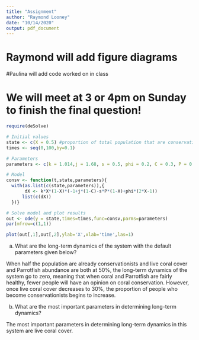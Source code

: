```yaml
---
title: "Assignment"
author: "Raymond Looney"
date: "10/14/2020"
output: pdf_document
---
```


# Raymond will add figure diagrams

#Paulina will add code worked on in class

# We will meet at 3 or 4pm on Sunday to finish the final question!


``` r

require(deSolve)

# Initial values
state <- c(X = 0.5) #proportion of total population that are conservationists
times <- seq(0,100,by=0.1)

# Parameters
parameters <- c(k = 1.014,j = 1.68, s = 0.5, phi = 0.2, C = 0.3, P = 0.5)

# Model
consv <- function(t,state,parameters){
  with(as.list(c(state,parameters)),{
       dX <- k*X*(1-X)*(-1+j*(1-C)-s*P*(1-X)+phi*(2*X-1))
      list(c(dX))   
  })}

# Solve model and plot results 
out <- ode(y = state,times=times,func=consv,parms=parameters) 
par(mfrow=c(1,1))

plot(out[,1],out[,2],ylab='X',xlab='time',las=1)

```

(a) What are the long-term dynamics of the system with the default parameters given below?

When half the population are already conservationists and live coral cover and Parrotfish abundance are both at 50%, the long-term dynamics of the system go to zero, meaning that when coral and Parrotfish are fairly healthy, fewer people will have an opinion on coral conservation. However, once live coral cover decreases to 30%, the proportion of people who become conservationists begins to increase.

(b) What are the most important parameters in determining long-term dynamics? 

The most important parameters in determining long-term dynamics in this system are live coral cover.